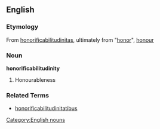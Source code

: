 ==English==
=== Etymology ===
From {{ML.}} [[honorificabilitudinitas]], ultimately from {{L.}} "[[honor]]", [[honour]]

===Noun===
[[Category:English nouns]]
'''honorificabilitudinity'''
# Honourableness

=== Related Terms ===
*[[honorificabilitudinitatibus]]